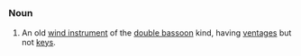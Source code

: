 =={{En}}==
===Noun===
# An old [[wind instrument]] of the [[double bassoon]] kind, having [[ventage]]s but not [[key]]s.